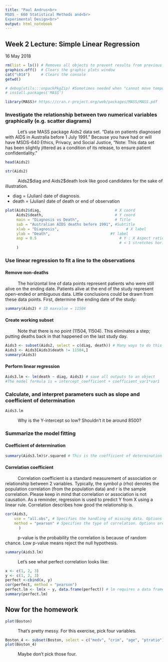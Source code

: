 ```yaml
---
title: "Paul Andrus<br>
MSDS - 660 Statistical Methods and<br> 
Experimental Design<br>"
output: html_notebook
---
```

<h2>Week 2 Lecture: Simple Linear Regression</h2> 
16 May 2018
<style>
  p {
    text-indent: 30pt;
  }
</style>
```r
rm(list = ls()) # Removes all objects to prevent results from previous runs being carried over into new runs.
graphics.off()  # Clears the graphic plots window
cat("\014")     # Clears the console
getwd()

# debug(utils:::unpackPkgZip) #Sometimes needed when "cannot move temporary installation" error. See https://stackoverflow.com/questions/34739681/unable-to-move-temporary-installation-when-installing-dependency-packages-in-r/44256437#44256437
# install.packages('MASS')

library(MASS)# https://cran.r-project.org/web/packages/MASS/MASS.pdf

```

<h3>Investigate the relationship between two numerical variables graphically (e.g. scatter diagrams)</h3>

<p>Let's use MASS package Aids2 data set. "Data on patients diagnosed with AIDS in Australia before 1 July 1991." Because you have had or will have MSDS-640 Ethics, Privacy, and Social Justice, "Note: This data set has been slightly jittered as a condition of its release, to ensure patient confidentiality."</p>

```r
head(Aids2)
```

```r
str(Aids2)
```

<p>Aids2\$diag and Aids2\$death look like good candidates for the sake of illustration.
<ul>
<li>diag = (Julian) date of diagnosis.</li>
<li>death = (Julian) date of death or end of observation</li>
</ul>

</p>

```r
plot(Aids2$diag,                                 # X coord
     Aids2$death,                                # Y coord
     main = "Diagnosis vs Death",                # Title
     sub = "Australian AIDS deaths before 1991", #Subtitle
     xlab = "Diagnosis",                              # X label
     ylab = "Death",                           #Y label
     asp = 0.5                                     # Y : X Aspect ratio
                                                   # < 1 stretches horizontally
     )
```



<h3>Use linear regression to fit a line to the observations</h3>

<h4>Remove non-deaths</h4>
<p>The horizontal line of data points represent patients who were still alive on the ending date. Patients alive at the end of the study represent open-ended or ambiguous data. Little conclusions could be drawn from these data points. First, determine the ending date of the study:</p>
```r
summary(Aids2) # ID maxvalue = 11504
```

<h4>Create working subset</h4>
<p>Note that there is no point (11504, 11504). This eliminates a step; putting deaths back in that happened on the last study day.</p>
```r
Aids3 <- subset(Aids2, select = c(diag, death)) # Many ways to do this
Aids3 <- Aids3[Aids3$death != 11504,]
summary(Aids3)
```
<h4>Perform linear regression</h4>
```r
Aids3.lm <- lm(death ~ diag, Aids3) # save all outputs to an object
#The model formula is = intercept_coefficient + coefficient_var1*var1
```

<h3>Calculate, and interpret parameters such as slope and coefficient of determination</h3>
```r
Aids3.lm

```
<p>Why is the Y-intercept so low? Shouldn't it be around 8500?</p>
<h3>Summarize the model fitting</h3>
<h4>Coefficient of determination</h4>
```r
summary(Aids3.lm)$r.squared # This is the coefficient of determination
```
<h4>Correlation coefficient</h4>
<p>Correlation coefficient is a standard measurement of association or relationship between 2 variables. Typically, the symbol &rho; (rho) denotes the population correlation (from the population data) and r is the sample correlation. Please keep in mind that correlation or association is not causation. As a reminder, regression is used to predict Y from X using a linear rule. Correlation describes how good the relationship is.</p>
```r
cor(Aids3, 
    use = "all.obs", # Specifies the handling of missing data. Options are all.obs (assumes no missing data - missing data will produce an error), complete.obs (listwise deletion), and pairwise.complete.obs (pairwise deletion)
    method = "pearson" # Specifies the type of correlation. Options are pearson, spearman or kendall.
      ) 
```
<p>p-value is the probability the correlation is because of random chance. Low p-value means reject the null hypothesis.</p>

```r
summary(Aids3.lm)
```

<p>Let's see what perfect correlation looks like:</p>
```r
x <- c(1, 2, 3)
y <- c(1, 2, 3)
perfect <-cbind(x, y)
cor(perfect, method = "pearson")
perfect.lm <- lm(x ~ y, data.frame(perfect)) # lm requires a data frame
summary(perfect.lm)
```
<h2>Now for the homework</h2>
```r
plot(Boston)
```
<p>That's pretty messy. For this exercise, pick four variables.</p>

```r
Boston_4 <- subset(Boston, select = c("medv", "crim", "age", "ptratio"))
plot(Boston_4)
```
<p>Maybe don't pick those four.</p>

